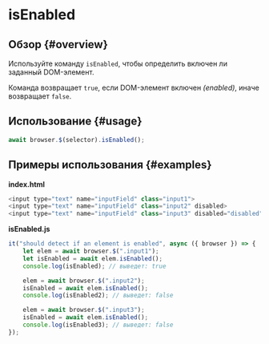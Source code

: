 # isEnabled

## Обзор {#overview}

Используйте команду `isEnabled`, чтобы определить включен ли заданный DOM-элемент.

Команда возвращает `true`, если DOM-элемент включен _(enabled)_, иначе возвращает `false`.

## Использование {#usage}

```javascript
await browser.$(selector).isEnabled();
```

## Примеры использования {#examples}

**index.html**

```javascript
<input type="text" name="inputField" class="input1">
<input type="text" name="inputField" class="input2" disabled>
<input type="text" name="inputField" class="input3" disabled="disabled">
```

**isEnabled.js**

```javascript
it("should detect if an element is enabled", async ({ browser }) => {
    let elem = await browser.$(".input1");
    let isEnabled = await elem.isEnabled();
    console.log(isEnabled); // выведет: true

    elem = await browser.$(".input2");
    isEnabled = await elem.isEnabled();
    console.log(isEnabled2); // выведет: false

    elem = await browser.$(".input3");
    isEnabled = await elem.isEnabled();
    console.log(isEnabled3); // выведет: false
});
```
